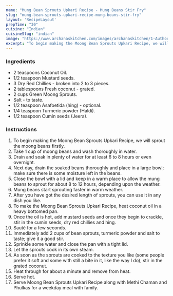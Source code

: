 ---
name: "Mung Bean Sprouts Upkari Recipe - Mung Beans Stir Fry"
slug: "mung-bean-sprouts-upkari-recipe-mung-beans-stir-fry"
layout: 'RecipeLayout'
prepTime: "30"
cuisine: "Indian"
cuisineSlug: "indian"
image: "https://www.archanaskitchen.com/images/archanaskitchen/1-Author/Curryandvanilla/Mung_Bean_Sprouts_UpkariStir_Fry.jpg"
excerpt: "To begin making the Moong Bean Sprouts Upkari Recipe, we will sprout the moong beans firstly"
---

### Ingredients

- 2 teaspoons Coconut Oil.
- 1/2 teaspoon Mustard seeds.
- 3 Dry Red Chillies - broken into 2 to 3 pieces.
- 2 tablespoons Fresh coconut - grated.
- 2 cups Green Moong Sprouts.
- Salt - to taste.
- 1/2 teaspoon Asafoetida (hing) - optional.
- 1/4 teaspoon Turmeric powder (Haldi).
- 1/2 teaspoon Cumin seeds (Jeera).

### Instructions

1. To begin making the Moong Bean Sprouts Upkari Recipe, we will sprout the moong beans firstly.
1. Take 1 cup of moong beans and wash thoroughly in water.
1. Drain and soak in plenty of water for at least 6 to 8 hours or even overnight.
1. Next day, drain the soaked beans thoroughly and place in a large bowl; make sure there is some moisture left in the beans.
1. Close the bowl with a lid and keep in a warm place to allow the mung beans to sprout for about 8 to 12 hours, depending upon the weather.
1. Mung beans start sprouting faster in warm weather.
1.  After you have got the desired length of sprouts, you can use it in any dish you like.
1. To make the Moong Bean Sprouts Upkari Recipe, heat coconut oil in a heavy bottomed pan.
1. Once the oil is hot, add mustard seeds and once they begin to crackle, stir in the cumin seeds, dry red chillies and hing.
1. Sauté for a few seconds.
1. Immediately add 2 cups of bean sprouts, turmeric powder and salt to taste; give it a good stir.
1. Sprinkle some water and close the pan with a tight lid.
1. Let the sprouts cook in its own steam.
1. As soon as the sprouts are cooked to the texture you like (some people prefer it soft and some with still a bite in it, like the way I do), stir in the grated coconut.
1. Heat through for about a minute and remove from heat.
1. Serve hot.
1. Serve Moong Bean Sprouts Upkari Recipe along with Methi Chaman and Phulkas for a weekday meal with family.
